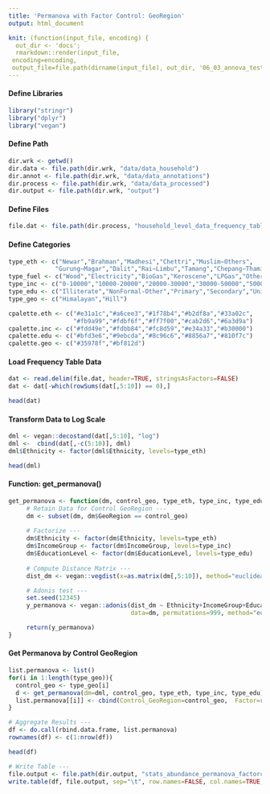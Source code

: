 ```yaml
---
title: 'Permanova with Factor Control: GeoRegion'
output: html_document

knit: (function(input_file, encoding) {
  out_dir <- 'docs';
  rmarkdown::render(input_file,
 encoding=encoding,
 output_file=file.path(dirname(input_file), out_dir, '06_03_annova_tests_factor_control_georegion.html'))})
---
```


#### Define Libraries
```r
library("stringr")
library("dplyr")
library("vegan")
```

#### Define Path
```r
dir.wrk <- getwd()
dir.data <- file.path(dir.wrk, "data/data_household")
dir.annot <- file.path(dir.wrk, "data/data_annotations")
dir.process <- file.path(dir.wrk, "data/data_processed")
dir.output <- file.path(dir.wrk, "output")
```

#### Define Files
```r
file.dat <- file.path(dir.process, "household_level_data_frequency_table.tsv")
```

#### Define Categories
```r
type_eth <- c("Newar","Brahman","Madhesi","Chettri","Muslim−Others",
             "Gurung−Magar","Dalit","Rai−Limbu","Tamang","Chepang−Thami")
type_fuel <- c("Wood","Electricity","BioGas","Keroscene","LPGas","Others")
type_inc <- c("0-10000","10000-20000","20000-30000","30000-50000","50000-ABOVE")
type_edu <- c("Illiterate","NonFormal-Other","Primary","Secondary","University")
type_geo <- c("Himalayan","Hill")

cpalette.eth <- c("#e31a1c","#a6cee3","#1f78b4","#b2df8a","#33a02c",
                  "#fb9a99","#fdbf6f","#ff7f00","#cab2d6","#6a3d9a")
cpalette.inc <- c("#fdd49e","#fdbb84","#fc8d59","#e34a33","#b30000")
cpalette.edu <- c("#bfd3e6","#9ebcda","#8c96c6","#8856a7","#810f7c")
cpalette.geo <- c("#35978f","#bf812d")
```

#### Load Frequency Table Data
```r
dat <- read.delim(file.dat, header=TRUE, stringsAsFactors=FALSE)
dat <- dat[-which(rowSums(dat[,5:10]) == 0),]

head(dat)
```

#### Transform Data to Log Scale
```r
dml <- vegan::decostand(dat[,5:10], "log")
dml <-  cbind(dat[,-c(5:10)], dml)
dml$Ethnicity <- factor(dml$Ethnicity, levels=type_eth)

head(dml)
```


#### Function: get_permanova()
```r
get_permanova <- function(dm, control_geo, type_eth, type_inc, type_edu){
     # Retain Data for Control GeoRegion ---
     dm <- subset(dm, dm$GeoRegion == control_geo)  
  
     # Factorize ---
     dm$Ethnicity <- factor(dm$Ethnicity, levels=type_eth)
     dm$IncomeGroup <- factor(dm$IncomeGroup, levels=type_inc)
     dm$EducationLevel <- factor(dm$EducationLevel, levels=type_edu)
  
     # Compute Distance Matrix ---
     dist_dm <- vegan::vegdist(x=as.matrix(dm[,5:10]), method="euclidean", binary=FALSE, diag=TRUE, upper=TRUE, na.rm = FALSE)

     # Adonis test ---
     set.seed(12345)
     y_permanova <- vegan::adonis(dist_dm ~ Ethnicity+IncomeGroup+EducationLevel, 
                                  data=dm, permutations=999, method="euclidean", parallel=4)

     return(y_permanova)
}
```


#### Get Permanova by Control GeoRegion
```r
list.permanova <- list()
for(i in 1:length(type_geo)){
  control_geo <- type_geo[i] 
  d <- get_permanova(dm=dml, control_geo, type_eth, type_inc, type_edu)
  list.permanova[[i]] <- cbind(Control_GeoRegion=control_geo,  Factor=rownames(as.data.frame(d$aov.tab)),  as.data.frame(d$aov.tab))
}

# Aggregate Results ---
df <- do.call(rbind.data.frame, list.permanova)
rownames(df) <- c(1:nrow(df))

head(df)

# Write Table ---
file.output <- file.path(dir.output, "stats_abundance_permanova_factorcontrol_georegion.tsv")
write.table(df, file.output, sep="\t", row.names=FALSE, col.names=TRUE, quote=FALSE)
```

